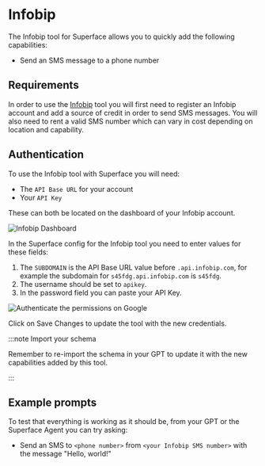# Infobip

The Infobip tool for Superface allows you to quickly add the following capabilities:

- Send an SMS message to a phone number

## Requirements

In order to use the [Infobip](https://infobip.com) tool you will first need to register an Infobip account and add a source of credit in order to send SMS messages. You will also need to rent a valid SMS number which can vary in cost depending on location and capability.

## Authentication

To use the Infobip tool with Superface you will need:

- The `API Base URL` for your account
- Your `API Key`

These can both be located on the dashboard of your Infobip account.

![Infobip Dashboard](/img/tools/tools-infobip-apikey.png)

In the Superface config for the Infobip tool you need to enter values for these fields:

1. The `SUBDOMAIN` is the API Base URL value before `.api.infobip.com`, for example the subdomain for `s45fdg.api.infobip.com` is `s45fdg`.
2. The username should be set to `apikey`.
3. In the password field you can paste your API Key.

![Authenticate the permissions on Google](/img/tools/tools-infobip-credentials.png)

Click on Save Changes to update the tool with the new credentials.

:::note Import your schema

Remember to re-import the schema in your GPT to update it with the new capabilities added by this tool.

:::

## Example prompts

To test that everything is working as it should be, from your GPT or the Superface Agent you can try asking:

- Send an SMS to `<phone number>` from `<your Infobip SMS number>` with the message "Hello, world!"
